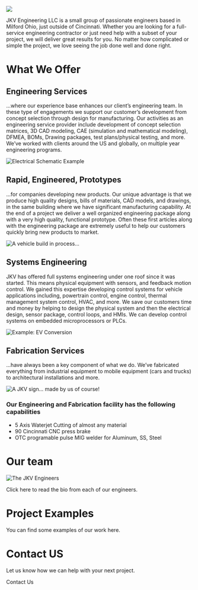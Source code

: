 
![](../images/hat.jpg)

JKV Engineering LLC is a small group of passionate engineers based in Milford Ohio, just outside of Cincinnati. Whether you are looking for a full-service engineering contractor or just need help with a subset of your project, we will deliver great results for you. No matter how complicated or simple the project, we love seeing the job done well and done right.

# What We Offer 

## Engineering Services 

...where our experience base enhances our client’s engineering team.  In these type of engagements we support our customer’s development from concept selection through design for manufacturing.  Our activities as an engineering service provider include development of concept selection matrices, 3D CAD modeling, CAE (simulation and mathematical modeling), DFMEA, BOMs, Drawing packages, test plans/physical testing, and more.  We’ve worked with clients around the US and globally, on multiple year engineering programs.      

![Electrical Schematic Example](../images/electrical_schematics.jpeg)

## Rapid, Engineered, Prototypes

...for companies developing new products.   Our unique advantage is that we produce high quality designs, bills of materials, CAD models, and drawings, in the same building where we have significant manufacturing capability.  At the end of a project we deliver a well organized engineering package along with a very high quality, functional prototype.  Often these first articles along with the engineering package are extremely useful to help our customers quickly bring new products to market.

![A vehicle build in process...](../images/IMG_0959.jpeg)

## Systems Engineering

JKV has offered full systems engineering under one roof since it was started.  This means physical equipment with sensors, and feedback motion control.  We gained this expertise developing control systems for vehicle applications including, powertrain control, engine control, thermal management system control, HVAC, and more.  We save our customers time and money by helping to design the physical system and then the electrical design, sensor package, control loops, and HMIs.    We can develop control systems on embedded microprocessors or PLCs.

![Example: EV Conversion](../images/IMG_1924.jpeg)

## Fabrication Services

...have always been a key component of what we do.  We’ve fabricated everything from industrial equipment to mobile equipment (cars and trucks) to architectural installations and more.

![A JKV sign... made by us of course!](../images/jkv_sign.jpeg)

### Our Engineering and Fabrication facility has the following capabilities

* 5 Axis Waterjet Cutting of almost any material
* 90 Cincinnati CNC press brake
* OTC programable pulse MIG welder for Aluminum, SS, Steel

# Our team

![The JKV Engineers](../images/STM_3010.jpg)

Click <Link to="/team">here</Link> to read the bio from each of our engineers.

# Project Examples

You can find some examples of our work <Link to="/projects">here</Link>.

# Contact US

Let us know how we can help with your next project.

<div className="btn-wrapper">
  <Link to="/contact#contact-form" className="btn btn-yellow">Contact Us</Link>
</div>